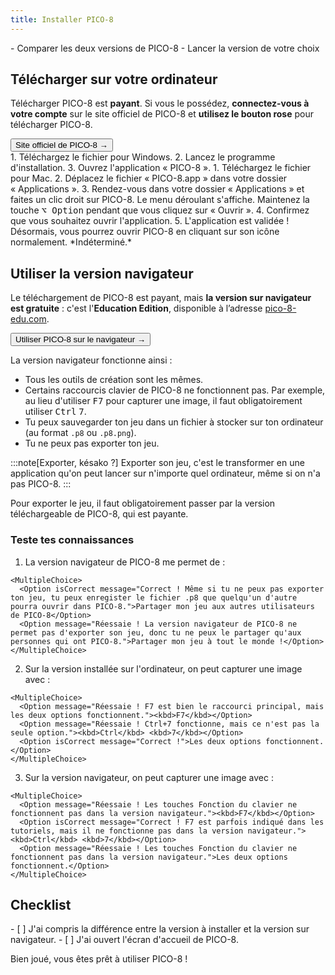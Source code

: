 ```yaml
---
title: Installer PICO-8
---
```


<PreCheck>
  - Comparer les deux versions de PICO-8
  - Lancer la version de votre choix
</PreCheck>

## Télécharger sur votre ordinateur

Télécharger PICO-8 est **payant**. Si vous le possédez, **connectez-vous à votre compte** sur le site officiel de PICO-8 et **utilisez le bouton rose** pour télécharger PICO-8.

<div style="display: flex; flex-wrap: wrap; gap: 0.5rem;">
  <Button href="https://www.lexaloffle.com/pico-8.php">Site officiel de PICO-8 →</Button>
</div>

<PackageManagerTabs>
  <Fragment slot="Windows">
  1. Téléchargez le fichier pour Windows.
  2. Lancez le programme d'installation.
  3. Ouvrez l'application « PICO-8 ».
  </Fragment>
  <Fragment slot="Mac">
  1. Téléchargez le fichier pour Mac.
  2. Déplacez le fichier « PICO-8.app » dans votre dossier « Applications ».
  3. Rendez-vous dans votre dossier « Applications » et faites un clic droit sur PICO-8. Le menu déroulant s'affiche. Maintenez la touche <kbd>⌥ Option</kbd> pendant que vous cliquez sur « Ouvrir ».
  4. Confirmez que vous souhaitez ouvrir l'application.
  5. L'application est validée ! Désormais, vous pourrez ouvrir PICO-8 en cliquant sur son icône normalement.
  </Fragment>
  <Fragment slot="Linux">
  *Indéterminé.*
  </Fragment>
</PackageManagerTabs>

## Utiliser la version navigateur

Le téléchargement de PICO-8 est payant, mais **la version sur navigateur est gratuite** : c'est l'**Education Edition**, disponible à l’adresse [pico-8-edu.com](https://pico-8-edu.com).

<div style="display: flex; flex-wrap: wrap; gap: 0.5rem;">
  <Button href="https://www.pico-8-edu.com/">Utiliser PICO-8 sur le navigateur →</Button>
</div>

La version navigateur fonctionne ainsi :

- Tous les outils de création sont les mêmes.
- Certains raccourcis clavier de PICO-8 ne fonctionnent pas. Par exemple, au lieu d'utiliser <kbd>F7</kbd> pour capturer une image, il faut obligatoirement utiliser <kbd>Ctrl</kbd> <kbd>7</kbd>.
- Tu peux sauvegarder ton jeu dans un fichier à stocker sur ton ordinateur (au format `.p8` ou `.p8.png`).
- Tu ne peux pas exporter ton jeu.

:::note[Exporter, késako ?]
Exporter son jeu, c'est le transformer en une application qu'on peut lancer sur n'importe quel ordinateur, même si on n'a pas PICO-8.
:::

Pour exporter le jeu, il faut obligatoirement passer par la version téléchargeable de PICO-8, qui est payante.

<Box icon="question-mark">

  ### Teste tes connaissances

  1. La version navigateur de PICO-8 me permet de :

    <MultipleChoice>
      <Option isCorrect message="Correct ! Même si tu ne peux pas exporter ton jeu, tu peux enregister le fichier .p8 que quelqu'un d'autre pourra ouvrir dans PICO-8.">Partager mon jeu aux autres utilisateurs de PICO-8</Option>
      <Option message="Réessaie ! La version navigateur de PICO-8 ne permet pas d'exporter son jeu, donc tu ne peux le partager qu'aux personnes qui ont PICO-8.">Partager mon jeu à tout le monde !</Option>
    </MultipleChoice>

  2. Sur la version installée sur l'ordinateur, on peut capturer une image avec :

    <MultipleChoice>
      <Option message="Réessaie ! F7 est bien le raccourci principal, mais les deux options fonctionnent."><kbd>F7</kbd></Option>
      <Option message="Réessaie ! Ctrl+7 fonctionne, mais ce n'est pas la seule option."><kbd>Ctrl</kbd> <kbd>7</kbd></Option>
      <Option isCorrect message="Correct !">Les deux options fonctionnent.</Option>
    </MultipleChoice>
  
  3. Sur la version navigateur, on peut capturer une image avec :

    <MultipleChoice>
      <Option message="Réessaie ! Les touches Fonction du clavier ne fonctionnent pas dans la version navigateur."><kbd>F7</kbd></Option>
      <Option isCorrect message="Correct ! F7 est parfois indiqué dans les tutoriels, mais il ne fonctionne pas dans la version navigateur."><kbd>Ctrl</kbd> <kbd>7</kbd></Option>
      <Option message="Réessaie ! Les touches Fonction du clavier ne fonctionnent pas dans la version navigateur.">Les deux options fonctionnent.</Option>
    </MultipleChoice>
</Box>

<Box icon="check-list">

  ## Checklist

  <Checklist>
  - [ ] J'ai compris la différence entre la version à installer et la version sur navigateur.
  - [ ] J'ai ouvert l'écran d'accueil de PICO-8.
  </Checklist>
</Box>

Bien joué, vous êtes prêt à utiliser PICO-8 !
